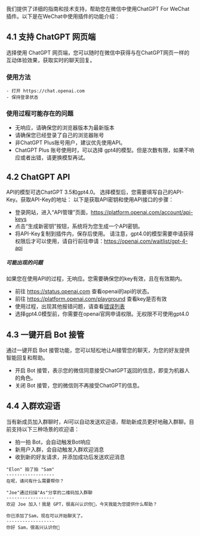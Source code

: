 我们提供了详细的指南和技术支持，帮助您在微信中使用ChatGPT For WeChat插件。以下是在WeChat中使用插件的功能介绍：

## 4.1 支持 ChatGPT 网页端 
选择使用 ChatGPT 网页端，您可以随时在微信中获得与在ChatGPT网页一样的互动体验效果，获取实时的聊天回复。
### 使用方法
    - 打开 https://chat.openai.com
    - 保持登录状态
### 使用过程可能存在的问题
- 无响应，请确保您的浏览器版本为最新版本
- 请确保您已经登录了自己的浏览器账号
- 非ChatGPT Plus账号用户，建议优先使用API。
- ChatGPT Plus 账号使用时，可以选择 gpt4的模型。但是次数有限，如果不响应或者出错，请更换模型再试。

## 4.2 ChatGPT API

API的模型可选ChatGPT 3.5和gpt4.0。
选择模型后，您需要填写自己的API-Key。获取API-Key的地址：
以下是获取API密钥和使用API接口的步骤：

- 登录网站，进入“API管理”页面，https://platform.openai.com/account/api-keys
- 点击“生成新密钥”按钮，系统将为您生成一个API密钥。
- 将API-Key复制到插件内，保存后使用。
请注意，gpt4.0的模型需要申请获得权限后才可以使用，请自行前往申请：https://openai.com/waitlist/gpt-4-api

##### 可能出现的问题
如果您在使用API的过程，无响应。您需要确保您的key有效，且在有效期内。
- 前往 https://status.openai.com 查看openai的api的状态。
- 前往 https://platform.openai.com/playground 查看key是否有效
- 使用过程，出现其他报错问题，请查看[错误列表](./error_codes_and_solutions)
- 选择gpt4.0模型前，你需要在openai官网申请权限。无权限不可使用gpt4.0

## 4.3 一键开启 Bot 接管

通过一键开启 Bot 接管功能，您可以轻松地让AI接管您的聊天，为您的好友提供智能回复和帮助。
- 开启 Bot 接管，表示您的微信同意接受ChatGPT返回的信息，即变为机器人的角色。
- 关闭 Bot 接管，您的微信则不再接受ChatGPT的信息。

## 4.4 入群欢迎语

当有新成员加入群聊时，AI可以自动发送欢迎语，帮助新成员更好地融入群聊。目前支持以下三种场景的欢迎语：
- 拍一拍 Bot，会自动触发Bot响应
- 新用户入群，会自动触发入群欢迎消息
- 收到新的好友请求，并添加成功后发送欢迎消息

```
"Elon" 拍了拍 "Sam"
------------------
在呢，请问有什么需要帮你？
```

```
"Joe"通过扫描"As"分享的二维码加入群聊
------------------
欢迎 Joe 加入！我是 GPT，很高兴认识你🙂，今天我能为您提供什么帮助？
```

```
你已添加了Sam，现在可以开始聊天了。
------------------
你好 Sam，很高兴认识你🙂
```
